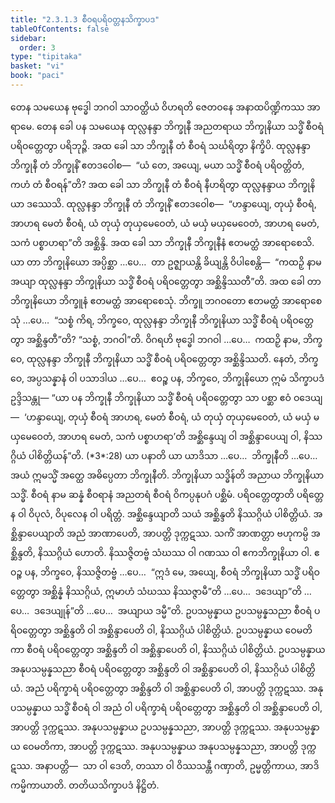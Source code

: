 ```yaml
---
title: "2.3.1.3 စီဝရပရိဝတ္တနသိက္ခာပဒ"
tableOfContents: false
sidebar:
  order: 3
type: "tipitaka"
basket: "vi"
book: "paci"
---
```



<DynamicBreadcrumb />

<Division number="743" book="paci" e="ch" v="2" p="322">

<Paragraph number="2450" book="paci">
တေန သမယေန ဗုဒ္ဓေါ ဘဂဝါ သာဝတ္ထိယံ ဝိဟရတိ ဇေတဝနေ အနာထပိဏ္ဍိကဿ အာရာမေ. တေန ခေါ ပန သမယေန ထုလ္လနန္ဒာ ဘိက္ခုနီ အညတရာယ ဘိက္ခုနိယာ သဒ္ဓိံ စီဝရံ ပရိဝတ္တေတွာ ပရိဘုဉ္ဇိ. အထ ခေါ သာ ဘိက္ခုနီ တံ စီဝရံ သင်္ဃရိတွာ နိက္ခိပိ. ထုလ္လနန္ဒာ ဘိက္ခုနီ တံ ဘိက္ခုနိံ ဧတဒဝေါစ—  “ယံ တေ, အယျေ, မယာ သဒ္ဓိံ စီဝရံ ပရိဝတ္တိတံ, ကဟံ တံ စီဝရန်”တိ? အထ ခေါ သာ ဘိက္ခုနီ တံ စီဝရံ နီဟရိတွာ ထုလ္လနန္ဒာယ ဘိက္ခုနိယာ ဒဿေသိ. ထုလ္လနန္ဒာ ဘိက္ခုနီ တံ ဘိက္ခုနိံ ဧတဒဝေါစ—  “ဟန္ဒာယျေ, တုယှံ စီဝရံ, အာဟရ မေတံ စီဝရံ, ယံ တုယှံ တုယှမေဝေတံ, ယံ မယှံ မယှမေဝေတံ, အာဟရ မေတံ, သကံ ပစ္စာဟရာ”တိ အစ္ဆိန္ဒိ.
</Paragraph>

<Paragraph number="2451" book="paci">
အထ ခေါ သာ ဘိက္ခုနီ ဘိက္ခုနီနံ ဧတမတ္ထံ အာရောစေသိ. ယာ တာ ဘိက္ခုနိယော အပ္ပိစ္ဆာ …ပေ…  တာ ဥဇ္ဈာယန္တိ ခိယျန္တိ ဝိပါစေန္တိ—  “ကထဉှိ နာမ အယျာ ထုလ္လနန္ဒာ ဘိက္ခုနိယာ သဒ္ဓိံ စီဝရံ ပရိဝတ္တေတွာ အစ္ဆိန္ဒိဿတီ”တိ. အထ ခေါ တာ ဘိက္ခုနိယော ဘိက္ခူနံ ဧတမတ္ထံ အာရောစေသုံ. ဘိက္ခူ ဘဂဝတော ဧတမတ္ထံ အာရောစေသုံ …ပေ…  “သစ္စံ ကိရ, ဘိက္ခဝေ, ထုလ္လနန္ဒာ ဘိက္ခုနီ ဘိက္ခုနိယာ သဒ္ဓိံ စီဝရံ ပရိဝတ္တေတွာ အစ္ဆိန္ဒတီ”တိ? “သစ္စံ, ဘဂဝါ”တိ. ဝိဂရဟိ ဗုဒ္ဓေါ ဘဂဝါ …ပေ…  ကထဉှိ နာမ, ဘိက္ခဝေ, ထုလ္လနန္ဒာ ဘိက္ခုနီ ဘိက္ခုနိယာ သဒ္ဓိံ စီဝရံ ပရိဝတ္တေတွာ အစ္ဆိန္ဒိဿတိ. နေတံ, ဘိက္ခဝေ, အပ္ပသန္နာနံ ဝါ ပသာဒါယ …ပေ…  ဧဝဉ္စ ပန, ဘိက္ခဝေ, ဘိက္ခုနိယော ဣမံ သိက္ခာပဒံ ဥဒ္ဒိသန္တု—
</Paragraph>

</Division>
<Division number="744" book="paci" e="ch" v="2" p="323">

<Paragraph number="2452" book="paci">
<Emphasis>“ယာ ပန ဘိက္ခုနီ ဘိက္ခုနိယာ သဒ္ဓိံ စီဝရံ ပရိဝတ္တေတွာ သာ ပစ္ဆာ ဧဝံ ဝဒေယျ—  ‘ဟန္ဒာယျေ, တုယှံ စီဝရံ အာဟရ, မေတံ စီဝရံ, ယံ တုယှံ တုယှမေဝေတံ, ယံ မယှံ မယှမေဝေတံ, အာဟရ မေတံ, သကံ ပစ္စာဟရာ’တိ အစ္ဆိန္ဒေယျ ဝါ အစ္ဆိန္ဒာပေယျ ဝါ, နိဿဂ္ဂိယံ ပါစိတ္တိယန်”</Emphasis>တိ. (*3*:<Emphasis>28</Emphasis>)
</Paragraph>

</Division>
<Division number="745" book="paci" e="ch" v="2" p="323">

<Paragraph number="2453" book="paci">
<Emphasis>ယာ ပနာ</Emphasis>တိ ယာ ယာဒိသာ …ပေ…  <Emphasis>ဘိက္ခုနီ</Emphasis>တိ …ပေ…  အယံ ဣမသ္မိံ အတ္ထေ အဓိပ္ပေတာ ဘိက္ခုနီတိ.
</Paragraph>

<Paragraph number="2454" book="paci">
<Emphasis>ဘိက္ခုနိယာ သဒ္ဓိန်</Emphasis>တိ အညာယ ဘိက္ခုနိယာ သဒ္ဓိံ.
</Paragraph>

<Paragraph number="2455" book="paci">
<Emphasis>စီဝရံ</Emphasis> နာမ ဆန္နံ စီဝရာနံ အညတရံ စီဝရံ ဝိကပ္ပနုပဂံ ပစ္ဆိမံ.
</Paragraph>

<Paragraph number="2456" book="paci">
<Emphasis>ပရိဝတ္တေတွာ</Emphasis>တိ ပရိတ္တေန ဝါ ဝိပုလံ, ဝိပုလေန ဝါ ပရိတ္တံ.
</Paragraph>

<Paragraph number="2457" book="paci">
<Emphasis>အစ္ဆိန္ဒေယျာ</Emphasis>တိ သယံ အစ္ဆိန္ဒတိ နိဿဂ္ဂိယံ ပါစိတ္တိယံ.
</Paragraph>

<Paragraph number="2458" book="paci">
<Emphasis>အစ္ဆိန္ဒာပေယျာ</Emphasis>တိ အညံ အာဏာပေတိ, အာပတ္တိ ဒုက္ကဋဿ. သကိံ အာဏတ္တာ ဗဟုကမ္ပိ အစ္ဆိန္ဒတိ, နိဿဂ္ဂိယံ ဟောတိ. နိဿဇ္ဇိတဗ္ဗံ သံဃဿ ဝါ ဂဏဿ ဝါ ဧကဘိက္ခုနိယာ ဝါ. ဧဝဉ္စ ပန, ဘိက္ခဝေ, နိဿဇ္ဇိတဗ္ဗံ …ပေ…  “ဣဒံ မေ, အယျေ, စီဝရံ ဘိက္ခုနိယာ သဒ္ဓိံ ပရိဝတ္တေတွာ အစ္ဆိန္နံ နိဿဂ္ဂိယံ, ဣမာဟံ သံဃဿ နိဿဇ္ဇာမီ”တိ …ပေ…  ဒဒေယျာ”တိ …ပေ…  ဒဒေယျုန်”တိ …ပေ…  အယျာယ ဒမ္မီ”တိ.
</Paragraph>

</Division>
<Division number="746" book="paci" e="ch" v="2" p="323">

<Paragraph number="2459" book="paci">
ဥပသမ္ပန္နာယ ဥပသမ္ပန္နသညာ စီဝရံ ပရိဝတ္တေတွာ အစ္ဆိန္ဒတိ ဝါ အစ္ဆိန္ဒာပေတိ ဝါ, နိဿဂ္ဂိယံ ပါစိတ္တိယံ. ဥပသမ္ပန္နာယ ဝေမတိကာ စီဝရံ ပရိဝတ္တေတွာ အစ္ဆိန္ဒတိ ဝါ အစ္ဆိန္ဒာပေတိ ဝါ, နိဿဂ္ဂိယံ ပါစိတ္တိယံ. ဥပသမ္ပန္နာယ အနုပသမ္ပန္နသညာ စီဝရံ ပရိဝတ္တေတွာ အစ္ဆိန္ဒတိ ဝါ အစ္ဆိန္ဒာပေတိ ဝါ, နိဿဂ္ဂိယံ ပါစိတ္တိယံ.
</Paragraph>

<Paragraph number="2460" book="paci">
အညံ ပရိက္ခာရံ ပရိဝတ္တေတွာ အစ္ဆိန္ဒတိ ဝါ အစ္ဆိန္ဒာပေတိ ဝါ, အာပတ္တိ ဒုက္ကဋဿ. အနုပသမ္ပန္နာယ သဒ္ဓိံ စီဝရံ ဝါ အညံ ဝါ ပရိက္ခာရံ ပရိဝတ္တေတွာ အစ္ဆိန္ဒတိ ဝါ အစ္ဆိန္ဒာပေတိ ဝါ, အာပတ္တိ ဒုက္ကဋဿ. အနုပသမ္ပန္နာယ ဥပသမ္ပန္နသညာ, အာပတ္တိ ဒုက္ကဋဿ. အနုပသမ္ပန္နာယ ဝေမတိကာ, အာပတ္တိ ဒုက္ကဋဿ. အနုပသမ္ပန္နာယ အနုပသမ္ပန္နသညာ, အာပတ္တိ ဒုက္ကဋဿ.
</Paragraph>

</Division>
<Division number="747" book="paci" e="ch" v="2" p="323">

<Paragraph number="2461" book="paci">
အနာပတ္တိ—  သာ ဝါ ဒေတိ, တဿာ ဝါ ဝိဿသန္တီ ဂဏှာတိ, ဥမ္မတ္တိကာယ, အာဒိကမ္မိကာယာတိ.

</Paragraph>
</Division>

<Paragraph number="2462" type="center" book="paci">
တတိယသိက္ခာပဒံ နိဋ္ဌိတံ.
</Paragraph>